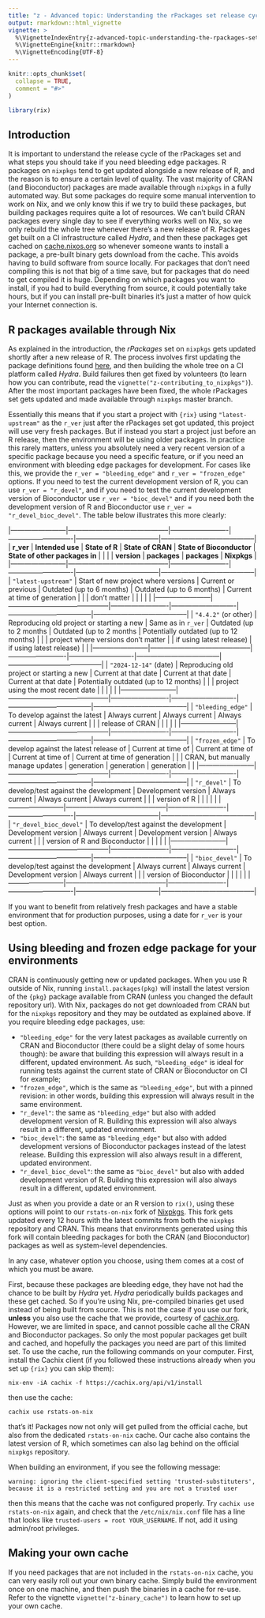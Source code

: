 ```yaml
---
title: "z - Advanced topic: Understanding the rPackages set release cycle and using bleeding edge packages"
output: rmarkdown::html_vignette
vignette: >
  %\VignetteIndexEntry{z-advanced-topic-understanding-the-rpackages-set-release-cycle-and-using-bleeding-edge-packages}
  %\VignetteEngine{knitr::rmarkdown}
  %\VignetteEncoding{UTF-8}
---
```


```r
knitr::opts_chunk$set(
  collapse = TRUE,
  comment = "#>"
)
```

```r
library(rix)
```

## Introduction

It is important to understand the release cycle of the rPackages set and what
steps you should take if you need bleeding edge packages. R packages on
`nixpkgs` tend to get updated alongside a new release of R, and the reason is to
ensure a certain level of quality. The vast majority of CRAN (and Bioconductor)
packages are made available through `nixpkgs` in a fully automated way. But some
packages do require some manual intervention to work on Nix, and we only know
this if we try to build these packages, but building packages requires quite a
lot of resources. We can’t build CRAN packages every single day to see if
everything works well on Nix, so we only rebuild the whole tree whenever there’s
a new release of R. Packages get built on a CI infrastructure called *Hydra*,
and then these packages get cached on
[cache.nixos.org](https://cache.nixos.org/) so whenever someone wants to install
a package, a pre-built binary gets download from the cache. This avoids having
to build software from source locally. For packages that don’t need compiling
this is not that big of a time save, but for packages that do need to get
compiled it is huge. Depending on which packages you want to install, if you had
to build everything from source, it could potentially take hours, but if you can
install pre-built binaries it’s just a matter of how quick your Internet
connection is.

## R packages available through Nix

As explained in the introduction, the *rPackages* set on `nixpkgs` gets updated
shortly after a new release of R. The process involves first updating the
package definitions found
[here](https://github.com/NixOS/nixpkgs/tree/master/pkgs/development/r-modules),
and then building the whole tree on a CI platform called *Hydra*. Build failures
then get fixed by volunteers (to learn how you can contribute, read the
`vignette("z-contributing_to_nixpkgs")`). After the most important packages have
been fixed, the whole rPackages set gets updated and made available through
`nixpkgs` master branch.

Essentially this means that if you start a project with `{rix}` using
`"latest-upstream"` as the `r_ver` just after the rPackages set got updated,
this project will use very fresh packages. But if instead you start a project
just before an R release, then the environment will be using older packages. In
practice this rarely matters, unless you absolutely need a very recent version
of a specific package because you need a specific feature, or if you need an
environment with bleeding edge packages for development. For cases like this, we
provide the `r_ver = "bleeding_edge"` and `r_ver = "frozen_edge"` options. If
you need to test the current development version of R, you can use
`r_ver = "r_devel"`, and if you need to test the current development version
of Bioconductor use `r_ver = "bioc_devel"` and if you need both the development
version of R and Bioconductor use `r_ver = "r_devel_bioc_devel"`. The table below
illustrates this more clearly:

|------------------------|--------------------------------------------|-------------------------|----------------------------|------------------------------------|-----------------------------------------|
| **r_ver**              | **Intended use**                           | **State of R**          | **State of CRAN**          | **State of Bioconductor**          | **State of other packages in**          |
|                        |                                            | **version**             | **packages**               | **packages**                       | **Nixpkgs**                             |
|------------------------|--------------------------------------------|-------------------------|----------------------------|------------------------------------|-----------------------------------------|
| `"latest-upstream"`    | Start of new project where versions        | Current or previous     | Outdated (up to 6 months)  | Outdated (up to 6 months)          | Current at time of generation           |
|                        | don’t matter                               |                         |                            |                                    |                                         |
|------------------------|--------------------------------------------|-------------------------|----------------------------|------------------------------------|-----------------------------------------|
| `"4.4.2"` (or other)   | Reproducing old project or starting a new  | Same as in `r_ver`      | Outdated (up to 2 months   | Outdated (up to 2 months           | Potentially outdated (up to 12 months)  |
|                        | project where versions don’t matter        |                         | if using latest release)   | if using latest release)           |                                         |
|------------------------|--------------------------------------------|-------------------------|----------------------------|------------------------------------|-----------------------------------------|
| `"2024-12-14"` (date)  | Reproducing old project or starting a new  | Current at that date    | Current at that date       | Current at that date               | Potentially outdated (up to 12 months)  |
|                        | project using the most recent date         |                         |                            |                                    |                                         |
|------------------------|--------------------------------------------|-------------------------|----------------------------|------------------------------------|-----------------------------------------|
| `"bleeding_edge"`      | To develop against the latest              | Always current          | Always current             | Always current                     | Always current                          |
|                        | release of CRAN                            |                         |                            |                                    |                                         |
|------------------------|--------------------------------------------|-------------------------|----------------------------|------------------------------------|-----------------------------------------|
| `"frozen_edge"`        | To develop against the latest release of   | Current at time of      | Current at time of         | Current at time of                 | Current at time of generation           |
|                        | CRAN, but manually manage updates          | generation              | generation                 | generation                         |                                         |
|------------------------|--------------------------------------------|-------------------------|----------------------------|------------------------------------|-----------------------------------------|
| `"r_devel"`            | To develop/test against the development    | Development version     | Always current             | Always current                     | Always current                          |
|                        | version of R                               |                         |                            |                                    |                                         |
|------------------------|--------------------------------------------|-------------------------|----------------------------|------------------------------------|-----------------------------------------|
| `"r_devel_bioc_devel"` | To develop/test against the development    | Development version     | Always current             | Development version                | Always current                          |
|                        | version of R and Bioconductor              |                         |                            |                                    |                                         |
|------------------------|--------------------------------------------|-------------------------|----------------------------|------------------------------------|-----------------------------------------|
| `"bioc_devel"`         | To develop/test against the development    | Always current          | Always current             | Development version                | Always current                          |
|                        | version of Bioconductor                    |                         |                            |                                    |                                         |
|------------------------|--------------------------------------------|-------------------------|----------------------------|------------------------------------|-----------------------------------------|

If you want to benefit from relatively fresh packages and have a stable environment
that for production purposes, using a date for `r_ver` is your best option.

## Using bleeding and frozen edge package for your environments

CRAN is continuously getting new or updated packages. When you use R outside of
Nix, running `install.packages(pkg)` will install the latest version of the
`{pkg}` package available from CRAN (unless you changed the default repository
url). With Nix, packages do not get downloaded from CRAN but for the `nixpkgs`
repository and they may be outdated as explained above. If you require bleeding
edge packages, use:

- `"bleeding_edge"` for the very latest packages as available currently on CRAN
  and Bioconductor (there could be a slight delay of some hours though): be
  aware that building this expression will always result in a different,
  updated environment. As such, `"bleeding_edge"` is ideal for running tests
  against the current state of CRAN or Bioconductor on CI for example;
- `"frozen_edge"`, which is the same as `"bleeding_edge"`, but with a pinned
  revision: in other words, building this expression will always result in the
  same environment.
- `"r_devel"`: the same as `"bleeding_edge"` but also with added development
  version of R. Building this expression will also always result in a different,
  updated environment.
- `"bioc_devel"`: the same as `"bleeding_edge"` but also with added development
  versions of Bioconductor packages instead of the latest release. Building this
  expression will also always result in a different, updated environment.
- `"r_devel_bioc_devel"`: the same as `"bioc_devel"` but also with added
  development version of R. Building this expression will also always result in
  a different, updated environment.

Just as when you provide a date or an R version to `rix()`, using these options
will point to our `rstats-on-nix` fork of
[Nixpkgs](https://github.com/rstats-on-nix/nixpkgs/tree/r-daily). This fork gets
updated every 12 hours with the latest commits from both the `nixpkgs`
repository and CRAN. This means that environments generated using this fork will
contain bleeding packages for both the CRAN (and Bioconductor) packages as well
as system-level dependencies.

In any case, whatever option you choose, using them comes at a cost of which you
must be aware.

First, because these packages are bleeding edge, they have not had the chance to
be built by *Hydra* yet. *Hydra* periodically builds packages and these get
cached. So if you’re using Nix, pre-compiled binaries get used instead of being
built from source. This is not the case if you use our fork, **unless** you also
use the cache that we provide, courtesy of
[cachix.org](https://app.cachix.org/cache/rstats-on-nix#pull). However, we are
limited in space, and cannot possible cache all the CRAN and Bioconductor
packages. So only the most popular packages get built and cached, and hopefully
the packages you need are part of this limited set. To use the cache, run the
following commands on your computer. First, install the Cachix client (if you
followed these instructions already when you set up `{rix}` you can skip them):

```
nix-env -iA cachix -f https://cachix.org/api/v1/install
```

then use the cache:

```
cachix use rstats-on-nix
```

that’s it! Packages now not only will get pulled from the official cache, but
also from the dedicated `rstats-on-nix` cache. Our cache also contains the
latest version of R, which sometimes can also lag behind on the official
`nixpkgs` repository.

When building an environment, if you see the following message:

```
warning: ignoring the client-specified setting 'trusted-substituters', because it is a restricted setting and you are not a trusted user
```

then this means that the cache was not configured properly. Try `cachix use
rstats-on-nix` again, and check that the `/etc/nix/nix.conf` file has a line
that looks like `trusted-users = root YOUR_USERNAME`. If not, add it using
admin/root privileges.

## Making your own cache

If you need packages that are not included in the `rstats-on-nix` cache, you can
very easily roll out your own binary cache. Simply build the environment once on
one machine, and then push the binaries in a cache for re-use. Refer to the
vignette `vignette("z-binary_cache")` to learn how to set up your own cache.
